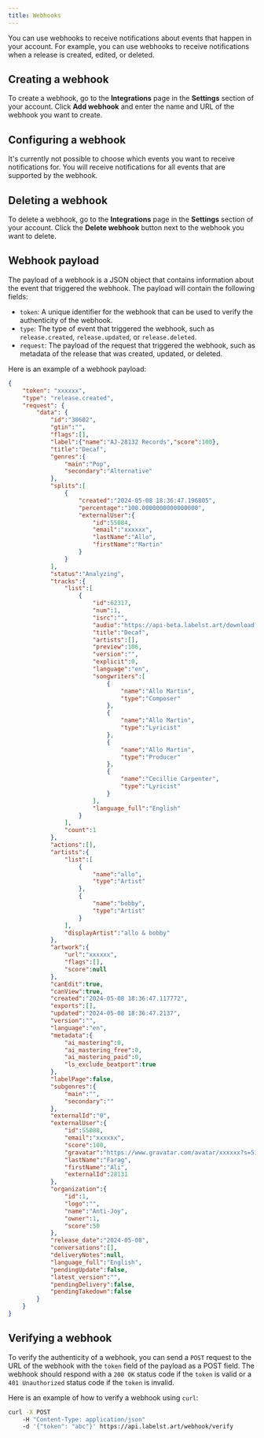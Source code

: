 ```yaml
---
title: Webhooks
---
```


You can use webhooks to receive notifications about events that happen in your account. For example, you can use webhooks to receive notifications when a release is created, edited, or deleted.

## Creating a webhook

To create a webhook, go to the **Integrations** page in the **Settings** section of your account. Click **Add webhook** and enter the name and URL of the webhook you want to create.

## Configuring a webhook

It's currently not possible to choose which events you want to receive notifications for. You will receive notifications for all events that are supported by the webhook.

## Deleting a webhook

To delete a webhook, go to the **Integrations** page in the **Settings** section of your account. Click the **Delete webhook** button next to the webhook you want to delete.

## Webhook payload

The payload of a webhook is a JSON object that contains information about the event that triggered the webhook. The payload will contain the following fields:

- `token`: A unique identifier for the webhook that can be used to verify the authenticity of the webhook.
- `type`: The type of event that triggered the webhook, such as `release.created`, `release.updated`, or `release.deleted`.
- `request`: The payload of the request that triggered the webhook, such as metadata of the release that was created, updated, or deleted.

Here is an example of a webhook payload:

```json
{
    "token": "xxxxxx",
    "type": "release.created",
    "request": {
        "data": {
            "id":"30602",
            "gtin":"",
            "flags":[],
            "label":{"name":"AJ-28132 Records","score":100},
            "title":"Decaf",
            "genres":{
                "main":"Pop",
                "secondary":"Alternative"
            },
            "splits":[
                {
                    "created":"2024-05-08 18:36:47.196805",
                    "percentage":"100.0000000000000000",
                    "externalUser":{
                        "id":55084,
                        "email":"xxxxxx",
                        "lastName":"Allo",
                        "firstName":"Martin"
                    }
                }
            ],
            "status":"Analyzing",
            "tracks":{
                "list":[
                    {
                        "id":62317,
                        "num":1,
                        "isrc":"",
                        "audio":"https://api-beta.labelst.art/download?key=audio/1fa43f20e09b9d57f69c8852c7052ffb.wav",
                        "title":"Decaf",
                        "artists":[],
                        "preview":106,
                        "version":"",
                        "explicit":0,
                        "language":"en",
                        "songwriters":[
                            {
                                "name":"Allo Martin",
                                "type":"Composer"
                            },
                            {
                                "name":"Allo Martin",
                                "type":"Lyricist"
                            },
                            {
                                "name":"Allo Martin",
                                "type":"Producer"
                            },
                            {
                                "name":"Cecillie Carpenter",
                                "type":"Lyricist"
                            }
                        ],
                        "language_full":"English"
                    }
                ],
                "count":1
            },
            "actions":[],
            "artists":{
                "list":[
                    {
                        "name":"allo",
                        "type":"Artist"
                    },
                    {
                        "name":"bobby",
                        "type":"Artist"
                    }
                ],
                "displayArtist":"allo & bobby"
            },
            "artwork":{
                "url":"xxxxxx",
                "flags":[],
                "score":null
            },
            "canEdit":true,
            "canView":true,
            "created":"2024-05-08 18:36:47.117772",
            "exports":[],
            "updated":"2024-05-08 18:36:47.2137",
            "version":"",
            "language":"en",
            "metadata":{
                "ai_mastering":0,
                "ai_mastering_free":0,
                "ai_mastering_paid":0,
                "ls_exclude_beatport":true
            },
            "labelPage":false,
            "subgenres":{
                "main":"",
                "secondary":""
            },
            "externalId":"0",
            "externalUser":{
                "id":55088,
                "email":"xxxxxx",
                "score":100,
                "gravatar":"https://www.gravatar.com/avatar/xxxxxx?s=512&d=mp&r=r",
                "lastName":"Farag",
                "firstName":"Ali",
                "externalId":28131
            },
            "organization":{
                "id":1,
                "logo":"",
                "name":"Anti-Joy",
                "owner":1,
                "score":50
            },
            "release_date":"2024-05-08",
            "conversations":[],
            "deliveryNotes":null,
            "language_full":"English",
            "pendingUpdate":false,
            "latest_version":"",
            "pendingDelivery":false,
            "pendingTakedown":false
        }
    }
}
```

## Verifying a webhook

To verify the authenticity of a webhook, you can send a `POST` request to the URL of the webhook with the `token` field of the payload as a POST field. The webhook should respond with a `200 OK` status code if the `token` is valid or a `401 Unauthorized` status code if the `token` is invalid.

Here is an example of how to verify a webhook using `curl`:

```bash
curl -X POST
    -H "Content-Type: application/json"
    -d '{"token": "abc"}' https://api.labelst.art/webhook/verify
```